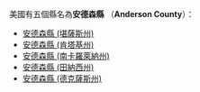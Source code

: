 美國有五個縣名為'''安德森縣''' （'''Anderson County'''）：
* [[安德森縣_(堪薩斯州)|安德森縣 (堪薩斯州)]]
* [[安德森縣_(肯塔基州)|安德森縣 (肯塔基州)]]
* [[安德森縣_(南卡羅萊納州)|安德森縣 (南卡羅萊納州)]]
* [[安德森縣_(田納西州)|安德森縣 (田納西州)]]
* [[安德森縣_(德克薩斯州)|安德森縣 (德克薩斯州)]]
{{disambig|A安德森縣|Cat=四字县名消歧义}}